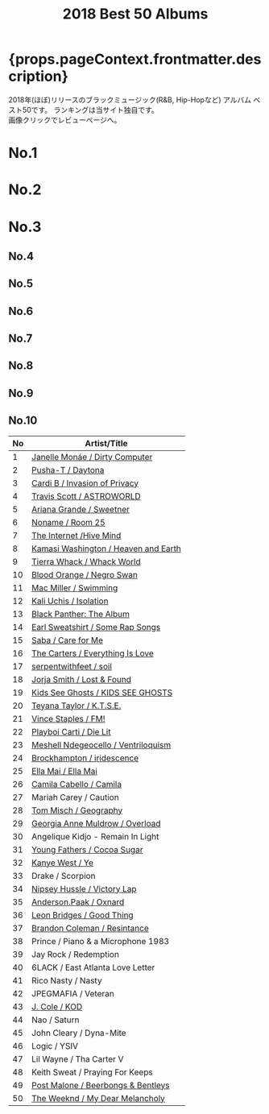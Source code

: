 ﻿---
title: 2018 Best 50 Albums
tabs: ['2020', '2019', '2018', '2017', '2016']
description: 2018 Black Music Best 50 Albums by planet.ky
keywords: '2018, album best 50, CD best 50, black music, Hip-Hop, Rap, Soul, R&B'
---


<h1> {props.pageContext.frontmatter.description} </h1>

<PageDescription>

  2018年(ほぼ)リリースのブラックミュージック(R&B, Hip-Hopなど) アルバム ベスト50です。
  ランキングは当サイト独自です。
  <br/>画像クリックでレビューページへ。

</PageDescription>

<Row>
<Column colMd={2} colLg={3} noGutterMdLeft>
  <h1>No.1</h1>
  <Review1 />
 </Column>
<Column colMd={2} colLg={3} noGutterMdLeft>
  <h1>No.2</h1>
  <Review2 /> 
</Column>
<Column colMd={2} colLg={3} noGutterMdLeft>
  <h1>No.3</h1>
  <Review3 /> 
</Column>
</Row>

<Row>
<Column colMd={2} colLg={3} noGutterMdLeft>
  <h2>No.4</h2>
  <Review4 />
 </Column>
<Column colMd={2} colLg={3} noGutterMdLeft>
  <h2>No.5</h2>
  <Review5 /> 
</Column>
<Column colMd={2} colLg={3} noGutterMdLeft>
  <h2>No.6</h2>
  <Review6 /> 
</Column>
</Row>

<Row>
<Column colMd={2} colLg={2} noGutterMdLeft>
  <h2>No.7</h2>
  <Review7 />
 </Column>
<Column colMd={2} colLg={2} noGutterMdLeft>
  <h2>No.8</h2>
  <Review8 /> 
</Column>
<Column colMd={2} colLg={2} noGutterMdLeft>
  <h2>No.9</h2>
  <Review9 /> 
</Column>
<Column colMd={2} colLg={2} noGutterMdLeft>
  <h2>No.10</h2>
  <Review10 /> 
</Column>
</Row>

| No | Artist/Title                                                       | 
| -- | ------------------------------------------------------------------ | 
|1	 | [Janelle Monáe / Dirty Computer](/review/janellemonae3L)           |
|2	 | [Pusha-T / Daytona](/review/pushat3L)                              |
|3	 | [Cardi B / Invasion of Privacy](/review/cardib1L)                  |
|4	 | [Travis Scott / ASTROWORLD](/review/travisscott3L)                 |
|5	 | [Ariana Grande / Sweetner](/review/arianagrande4L)                 |
|6	 | [Noname / Room 25](/review/noname2L)                               |
|7	 | [The Internet /Hive Mind](/review/theinternet2L)                   |
|8	 | [Kamasi Washington / Heaven and Earth](/review/kamasiwashington3L) |
|9	 | [Tierra Whack / Whack World](/review/tierrawhack1L)                |
|10  | [Blood Orange / Negro Swan](/review/bloodorange3L)                 |　　　　　　　　　　　　　　　
|11  | [Mac Miller / Swimming](/review/macmiller2L)                       |
|12  | [Kali Uchis / Isolation](/review/kaliuchis1L)                      |
|13  | [Black Panther: The Album](/review/blackpantherL)                  |
|14  | [Earl Sweatshirt / Some Rap Songs](/review/earlsweatshirt3L)       |
|15  | [Saba / Care for Me](/review/saba1L)                               |
|16  | [The Carters / Everything Is Love](/review/carters1L)              |
|17  | [serpentwithfeet / soil](/review/serpentwithfeet1L)                |
|18  | [Jorja Smith / Lost & Found](/review/jorjasmith1L)                 |
|19  | [Kids See Ghosts / KIDS SEE GHOSTS](/review/kidsseeghosts1L)       |
|20  | [Teyana Taylor / K.T.S.E.](/review/teyanataylor2L)                 |
|21  | [Vince Staples / FM!](/review/vincestaples4L)                      |              
|22  | [Playboi Carti / Die Lit](/review/playboicarti1L)                  |
|23  | [Meshell Ndegeocello / Ventriloquism](/review/ndegeocelllo4L)      |
|24  | [Brockhampton / iridescence](/review/brockhampton1L)               |
|25  | [Ella Mai / Ella Mai](/review/ellamai1L)                           |
|26  | [Camila Cabello / Camila](/review/camilacabello1L)                 |
|27  | Mariah Carey / Caution                                             |
|28  | [Tom Misch / Geography](/review/tommisch1L)                        |
|29  | [Georgia Anne Muldrow / Overload](/review/georgiaannemuldrow1L)    |
|30  | Angelique Kidjo - Remain In Light                                  |
|31  | [Young Fathers / Cocoa Sugar](/review/youngfathers2L)              |
|32  | [Kanye West / Ye](/review/kanyewest9L)                             |
|33  | Drake / Scorpion                                                   |
|34  | [Nipsey Hussle / Victory Lap](/review/nipseyhussle1L)              |
|35  | [Anderson.Paak / Oxnard](/review/andersonpaak3L)                   |
|36  | [Leon Bridges / Good Thing](/review/leonbridges2L)                 |
|37  | [Brandon Coleman / Resintance](/review/brandoncoleman1L)           |
|38  | Prince / Piano & a Microphone 1983                                 |
|39  | Jay Rock / Redemption                                              |
|40  | 6LACK / East Atlanta Love Letter                                   |
|41  | Rico Nasty / Nasty                                                 |
|42  | JPEGMAFIA / Veteran                                                |
|43  | [J. Cole / KOD](/review/jcole3L)                                   |
|44  | Nao / Saturn                                                       |
|45  | John Cleary / Dyna-Mite                                            |
|46  | Logic / YSIV                                                       |
|47  | Lil Wayne / Tha Carter V                                           |
|48  | Keith Sweat / Praying For Keeps                                    |
|49  | [Post Malone / Beerbongs & Bentleys](/review/postmalone1L)         |
|50  | [The Weeknd / My Dear Melancholy](/review/weeknd5L)                |